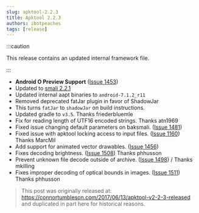 ```yaml
---
slug: apktool-2.2.3
title: Apktool 2.2.3
authors: ibotpeaches
tags: [release]
---
```


:::caution

This release contains an updated internal framework file.

:::

- **Android O Preview Support** ([Issue 1453](https://github.com/iBotPeaches/Apktool/issues/1453))
- Updated to [smali 2.2.1](https://github.com/JesusFreke/smali/wiki/SmaliBaksmali2.2)
- Updated internal aapt binaries to `android-7.1.2_r11`
- Removed deprecated fatJar plugin in favor of ShadowJar
- This turns `fatJar` to `shadowJar` on build instructions.
- Updated gradle to `v3.5`. Thanks friederbluemle
- Fix for reading length of UTF16 encoded strings. Thanks atn1969
- Fixed issue changing default parameters on baksmali. ([Issue 1481](https://github.com/iBotPeaches/Apktool/issues/1481))
- Fixed issue with apktool locking access to input files. ([Issue 1160](https://github.com/iBotPeaches/Apktool/issues/1160)) Thanks MarcMil
- Add support for animated vector drawables. ([Issue 1456](https://github.com/iBotPeaches/Apktool/issues/1456))
- Fixes decoding brightness. ([Issue 1508](https://github.com/iBotPeaches/Apktool/issues/1508)) Thanks phhusson
- Prevent unknown file decode outside of archive. ([Issue 1498](https://github.com/iBotPeaches/Apktool/issues/1498)) / Thanks mkilling
- Fixes improper decoding of optical bounds in images. ([Issue 1511](https://github.com/iBotPeaches/Apktool/issues/1508)) Thanks phhusson

> This post was originally released at: https://connortumbleson.com/2017/06/13/apktool-v2-2-3-released and duplicated in part here for historical reasons.
